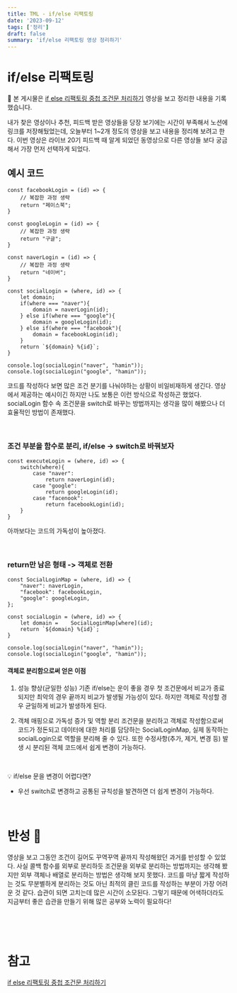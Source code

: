 ```yaml
---
title: TML - if/else 리팩토링
date: '2023-09-12'
tags: ['정리']
draft: false
summary: 'if/else 리팩토링 영상 정리하기'
---
```


# if/else 리팩토링
📌 본 게시물은 [if else 리팩토링 중첩 조건문 처리하기](https://www.youtube.com/watch?v=p0YEviesgRM&list=WL&index=7) 영상을 보고 정리한 내용을 기록했습니다.

내가 찾은 영상이나 추천, 피드백 받은 영상들을 당장 보기에는 시간이 부족해서 노션에 링크를 저장해뒀었는데, 오늘부터 1~2개 정도의 영상을 보고 내용을 정리해 보려고 한다. 이번 영상은 라이브 20기 피드백 때 알게 되었던 동영상으로 다른 영상들 보다 궁금해서 가장 먼저 선택하게 되었다.

## 예시 코드
```
const facebookLogin = (id) => {
	// 복잡한 과정 생략
	return "페이스북";
}

const googleLogin = (id) => {
	// 복잡한 과정 생략
	return "구글";
}

const naverLogin = (id) => {
	// 복잡한 과정 생략
	return "네이버";
}

const socialLogin = (where, id) => {
	let domain;
	if(where === "naver"){
		domain = naverLogin(id);
	} else if(where === "google"){
		domain = googleLogin(id);
	} else if(where === "facebook"){
		domain = facebookLogin(id);
	}
	return `${domain} %{id}`;
}

console.log(socialLogin("naver", "hamin"));
console.log(socialLogin("google", "hamin"));
```
코드를 작성하다 보면 많은 조건 분기를 나눠야하는 상황이 비일비재하게 생긴다. 영상에서 제공하는 예시이긴 하지만 나도 보통은 이런 방식으로 작성하곤 했었다.
socialLogin 함수 속 조건문을 switch로 바꾸는 방법까지는 생각을 많이 해봤으나 더 효율적인 방법이 존재했다.

<br/>

### 조건 부분을 함수로 분리, if/else -> switch로 바꿔보자
```
const executeLogin = (where, id) => {
	switch(where){
		case "naver":
			return naverLogin(id);
		case "google":
			return googleLogin(id);
		case "facenook":
			return facebookLogin(id);
	}
}
```
아까보다는 코드의 가독성이 높아졌다.

<br/>

### return만 남은 형태 -> 객체로 전환
```
const SocialLoginMap = (where, id) => {
	"naver": naverLogin,
	"facebook": facebookLogin,
	"google": googleLogin,
};

const socialLogin = (where, id) => {
	let domain =	SocialLoginMap[where](id);
	return `${domain} %{id}`;
}

console.log(socialLogin("naver", "hamin"));
console.log(socialLogin("google", "hamin"));
```
#### 객체로 분리함으로써 얻은 이점
1. 성능 향상(균일한 성능)
기존 if/else는 운이 좋을 경우 첫 조건문에서 비교가 종료되지만 최악의 경우 끝까지 비교가 발생될 가능성이 있다. 하지만 객체로 작성할 경우 균일하게 비교가 발생하게 된다.

2. 객체 매핑으로 가독성 증가 및 역할 분리
조건문을 분리하고 객체로 작성함으로써 코드가 정돈되고 데이터에 대한 처리를 담당하는 SocialLoginMap, 실제 동작하는 socialLogin으로 역할을 분리해 줄 수 있다.
또한 수정사항(추가, 제거, 변경 등) 발생 시 분리된 객체 코드에서 쉽게 변경이 가능하다.

<br/>

💡 if/else 문을 변경이 어렵다면?
- 우선 switch로 변경하고 공통된 규칙성을 발견하면 더 쉽게 변경이 가능하다.

<br/>

# 반성 🧐
영상을 보고 그동안 조건이 길어도 꾸역꾸역 끝까지 작성해왔던 과거를 반성할 수 있었다. 사실 콜백 함수를 외부로 분리하듯 조건문을 외부로 분리하는 방법까지는 생각해 봤지만 외부 객체나 배열로 분리하는 방법은 생각해 보지 못했다. 코드를 마냥 짧게 작성하는 것도 무분별하게 분리하는 것도 아닌 최적의 클린 코드를 작성하는 부분이 가장 어려운 것 같다. 습관이 되면 고치는데 많은 시간이 소모된다. 그렇기 때문에 어색하더라도 지금부터 좋은 습관을 만들기 위해 많은 공부와 노력이 필요하다!

<br/><br/><br/>

# 참고
[if else 리팩토링 중첩 조건문 처리하기](https://www.youtube.com/watch?v=p0YEviesgRM&list=WL&index=7)

